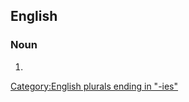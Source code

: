 ==English==

===Noun===
{{head|en|noun form}}

# {{plural of|en|baneberry}}

[[Category:English plurals ending in "-ies"]]